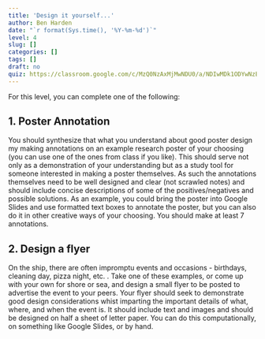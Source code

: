```yaml
---
title: 'Design it yourself...'
author: Ben Harden
date: "`r format(Sys.time(), '%Y-%m-%d')`"
level: 4
slug: []
categories: []
tags: []
draft: no
quiz: https://classroom.google.com/c/MzQ0NzAxMjMwNDU0/a/NDIwMDk1ODYwNzE0/details
---
```


For this level, you can complete one of the following:

## 1. Poster Annotation

You should synthesize that what you understand about good poster design my making annotations on an example research poster of your choosing (you can use one of the ones from class if you like). This should serve not only as a demonstration of your understanding but as a study tool for someone interested in making a poster themselves. As such the annotations themselves need to be well designed and clear (not scrawled notes) and should include concise descriptions of some of the positives/negatives and possible solutions. As an example, you could bring the poster into Google Slides and use formatted text boxes to annotate the poster, but you can also do it in other creative ways of your choosing. You should make at least 7 annotations.

## 2. Design a flyer

On the ship, there are often impromptu events and occasions - birthdays, cleaning day, pizza night, etc. . Take one of these examples, or come up with your own for shore or sea, and design a small flyer to be posted to advertise the event to your peers. Your flyer should seek to demonstrate good design considerations whist imparting the important details of what, where, and when the event is. It should include text and images and should be designed on half a sheet of letter paper. You can do this computationally, on something like Google Slides, or by hand.
